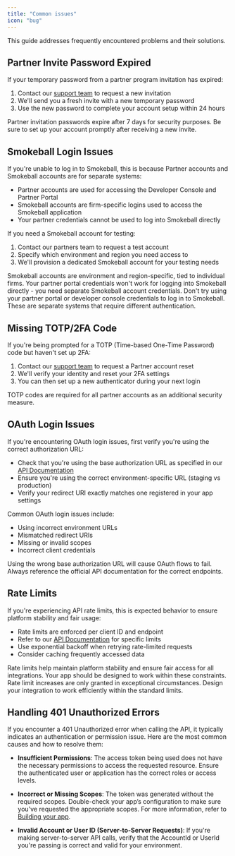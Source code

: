 ```yaml
---
title: "Common issues"
icon: "bug"
---
```


This guide addresses frequently encountered problems and their solutions.

## Partner Invite Password Expired

If your temporary password from a partner program invitation has expired:

1. Contact our [support team](https://support.smokeball.com) to request a new invitation
2. We'll send you a fresh invite with a new temporary password
3. Use the new password to complete your account setup within 24 hours

<Note>
Partner invitation passwords expire after 7 days for security purposes. Be sure to set up your account promptly after receiving a new invite.
</Note>

## Smokeball Login Issues
If you're unable to log in to Smokeball, this is because  Partner accounts and Smokeball accounts are for separate systems:

- Partner accounts are used for accessing the Developer Console and Partner Portal
- Smokeball accounts are firm-specific logins used to access the Smokeball application
- Your partner credentials cannot be used to log into Smokeball directly

If you need a Smokeball account for testing:

1. Contact our partners team to request a test account
2. Specify which environment and region you need access to
3. We'll provision a dedicated Smokeball account for your testing needs

<Note>
Smokeball accounts are environment and region-specific, tied to individual firms. Your partner portal credentials won't work for logging into Smokeball directly - you need separate Smokeball account credentials.
</Note>

<Warning>
Don't try using your partner portal or developer console credentials to log in to Smokeball. These are separate systems that require different authentication.
</Warning>

## Missing TOTP/2FA Code

If you're being prompted for a TOTP (Time-based One-Time Password) code but haven't set up 2FA:

1. Contact our [support team](https://support.smokeball.com) to request a Partner account reset
2. We'll verify your identity and reset your 2FA settings
3. You can then set up a new authenticator during your next login

<Note>
TOTP codes are required for all partner accounts as an additional security measure.
</Note>

## OAuth Login Issues
If you're encountering OAuth login issues, first verify you're using the correct authorization URL:

- Check that you're using the base authorization URL as specified in our [API Documentation](/docs/api-docs/1e13a13124aee-introduction)
- Ensure you're using the correct environment-specific URL (staging vs production)
- Verify your redirect URI exactly matches one registered in your app settings

Common OAuth login issues include:

- Using incorrect environment URLs
- Mismatched redirect URIs 
- Missing or invalid scopes
- Incorrect client credentials

<Warning>
Using the wrong base authorization URL will cause OAuth flows to fail. Always reference the official API documentation for the correct endpoints.
</Warning>

## Rate Limits
If you're experiencing API rate limits, this is expected behavior to ensure platform stability and fair usage:

- Rate limits are enforced per client ID and endpoint
- Refer to our [API Documentation](/docs/api-docs/1e13a13124aee-introduction) for specific limits
- Use exponential backoff when retrying rate-limited requests
- Consider caching frequently accessed data

<Note>
Rate limits help maintain platform stability and ensure fair access for all integrations. Your app should be designed to work within these constraints.
</Note>

<Warning>
Rate limit increases are only granted in exceptional circumstances. Design your integration to work efficiently within the standard limits.
</Warning>

## Handling 401 Unauthorized Errors
If you encounter a 401 Unauthorized error when calling the API, it typically indicates an authentication or permission issue. Here are the most common causes and how to resolve them:

- **Insufficient Permissions**: The access token being used does not have the necessary permissions to access the requested resource. Ensure the authenticated user or application has the correct roles or access levels.

- **Incorrect or Missing Scopes**: The token was generated without the required scopes. Double-check your app’s configuration to make sure you've requested the appropriate scopes. For more information, refer to [Building your app](/docs/platform-docs/867hiv3k5bt1u-build-app#scopes).

- **Invalid Account or User ID (Server-to-Server Requests)**: If you're making server-to-server API calls, verify that the AccountId or UserId you're passing is correct and valid for your environment.
